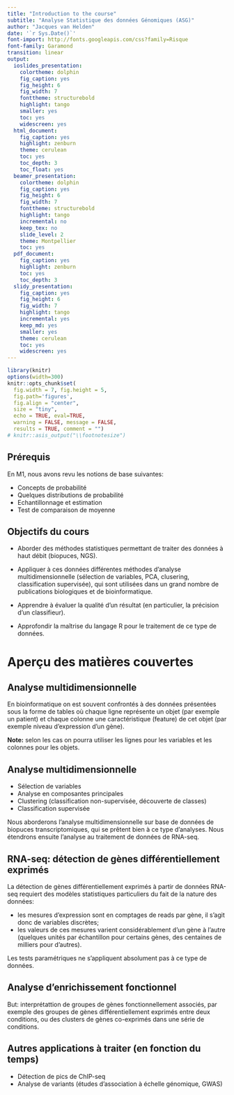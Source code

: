 ```yaml
---
title: "Introduction to the course"
subtitle: "Analyse Statistique des données Génomiques (ASG)"
author: "Jacques van Helden"
date: '`r Sys.Date()`'
font-import: http://fonts.googleapis.com/css?family=Risque
font-family: Garamond
transition: linear
output:
  ioslides_presentation:
    colortheme: dolphin
    fig_caption: yes
    fig_height: 6
    fig_width: 7
    fonttheme: structurebold
    highlight: tango
    smaller: yes
    toc: yes
    widescreen: yes
  html_document:
    fig_caption: yes
    highlight: zenburn
    theme: cerulean
    toc: yes
    toc_depth: 3
    toc_float: yes
  beamer_presentation:
    colortheme: dolphin
    fig_caption: yes
    fig_height: 6
    fig_width: 7
    fonttheme: structurebold
    highlight: tango
    incremental: no
    keep_tex: no
    slide_level: 2
    theme: Montpellier
    toc: yes
  pdf_document:
    fig_caption: yes
    highlight: zenburn
    toc: yes
    toc_depth: 3
  slidy_presentation:
    fig_caption: yes
    fig_height: 6
    fig_width: 7
    highlight: tango
    incremental: yes
    keep_md: yes
    smaller: yes
    theme: cerulean
    toc: yes
    widescreen: yes
---
```


```r
library(knitr)
options(width=300)
knitr::opts_chunk$set(
  fig.width = 7, fig.height = 5, 
  fig.path='figures',
  fig.align = "center", 
  size = "tiny", 
  echo = TRUE, eval=TRUE, 
  warning = FALSE, message = FALSE, 
  results = TRUE, comment = "")
# knitr::asis_output("\\footnotesize")

```

## Prérequis

En M1, nous avons revu les notions de base suivantes: 

- Concepts de probabilité
- Quelques distributions de probabilité
- Echantillonnage et estimation
- Test de comparaison de moyenne

## Objectifs du cours

- Aborder des méthodes statistiques permettant de traiter des données à haut débit (biopuces, NGS).

- Appliquer à ces données différentes méthodes d'analyse multidimensionnelle (sélection de variables, PCA, clusering, classification supervisée), qui sont utilisées dans un grand nombre de publications biologiques et de bioinformatique. 

- Apprendre à évaluer la qualité d'un résultat (en particulier, la précision d'un classifieur).

- Approfondir la maîtrise du langage R pour le traitement de ce type de données. 

# Aperçu des matières couvertes


## Analyse multidimensionnelle

En bioinformatique on est souvent confrontés à des données présentées sous la forme de tables où chaque ligne représente un objet (par exemple un patient) et chaque colonne une caractéristique (feature) de cet objet (par exemple niveau d'expression d'un gène). 

**Note:** selon les cas on pourra utiliser les lignes pour les variables et les colonnes pour les objets.

## Analyse multidimensionnelle

- Sélection de variables 
- Analyse en composantes principales
- Clustering (classification non-supervisée, découverte de classes)
- Classification supervisée

Nous aborderons l'analyse multidimensionnelle sur base de données de biopuces transcriptomiques, qui se prêtent bien à ce type d'analyses. Nous étendrons ensuite l'analyse au traitement de données de RNA-seq. 

## RNA-seq: détection de gènes différentiellement exprimés

La détection de gènes différentiellement exprimés à partir de données RNA-seq requiert des modèles statistiques particuliers du fait de la nature des données: 

- les mesures d'expression sont en comptages de reads par gène, il s'agit donc de variables discrètes;
- les valeurs de ces mesures varient considérablement d'un gène à l'autre (quelques unités par échantillon pour certains gènes, des centaines de milliers pour d'autres).

Les tests paramétriques ne s'appliquent absolument pas à ce type de données. 

## Analyse d'enrichissement fonctionnel

But: interprétattion de groupes de gènes fonctionnellement associés, par exemple des groupes de gènes différentiellement exprimés entre deux conditions, ou des clusters de gènes co-exprimés dans une série de conditions. 

## Autres applications à traiter (en fonction du temps)

- Détection de pics de ChIP-seq
- Analyse de variants (études d'association à échelle génomique, GWAS)




